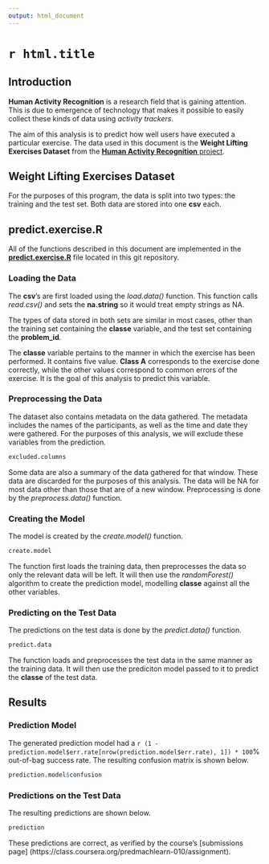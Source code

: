 ```yaml
---
output: html_document
---
```


# `r html.title`

## Introduction

**Human Activity Recognition** is a research field that is gaining attention.
This is due to emergence of technology that makes it possible to easily collect
these kinds of data using *activity trackers*.
  
The aim of this analysis is to predict how well users have executed a
particular exercise. The data used in this document is the
**Weight Lifting Exercises Dataset** from the [**Human Activity Recognition**
project](http://groupware.les.inf.puc-rio.br/har).

## Weight Lifting Exercises Dataset

For the purposes of this program, the data is split into two types: the
training and the test set. Both data are stored into one **csv** each.

## predict.exercise.R

All of the functions described in this document are implemented in the
[**predict.exercise.R**](predict.exercise.R) file located in this git
repository.

### Loading the Data

The **csv**'s are first loaded using the *load.data()* function. This function
calls *read.csv()* and sets the **na.string** so it would treat empty strings
as NA.

The types of data stored in both sets are similar in most cases, other than the
training set containing the **classe** variable, and the test set containing
the **problem_id**.

The **classe** variable pertains to the manner in which the exercise has been
performed. It contains five value. **Class A** corresponds to the exercise done
correctly, while the other values correspond to common errors of the exercise.
It is the goal of this analysis to predict this variable.

### Preprocessing the Data

The dataset also contains metadata on the data gathered. The metadata includes
the names of the participants, as well as the time and date they were gathered.
For the purposes of this analysis, we will exclude these variables from the
prediction.

```r
excluded.columns
```

Some data are also a summary of the data gathered for that window. These data
are discarded for the purposes of this analysis. The data will be NA for most
data other than those that are of a new window. Preprocessing is done by the
*preprocess.data()* function.

### Creating the Model

The model is created by the *create.model()* function.

```r
create.model
```

The function first loads the training data, then preprocesses the data so only
the relevant data will be left. It will then use the *randomForest()* algorithm
to create the prediction model, modelling **classe** against all the other
variables.

### Predicting on the Test Data

The predictions on the test data is done by the *predict.data()* function.

```r
predict.data
```

The function loads and preprocesses the test data in the same manner as the
training data. It will then use the prediciton model passed to it to predict
the **classe** of the test data.

## Results

### Prediction Model

The generated prediction model had a
`r (1 - prediction.model$err.rate[nrow(prediction.model$err.rate), 1]) * 100`%
out-of-bag success rate. The resulting confusion matrix is shown below.

```r
prediction.model$confusion
```

### Predictions on the Test Data

The resulting predictions are shown below.

```r
prediction
```

These predictions are correct, as verified by the course's [submissions page]
(https://class.coursera.org/predmachlearn-010/assignment).
